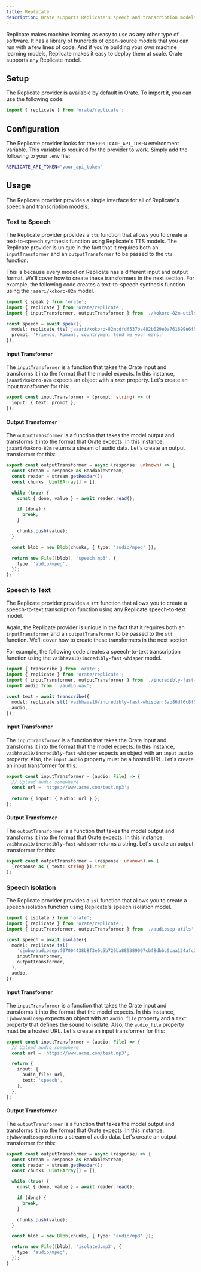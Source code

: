 ```yaml
---
title: Replicate
description: Orate supports Replicate's speech and transcription models.
---
```



Replicate makes machine learning as easy to use as any other type of software. It has a library of hundreds of open-source models that you can run with a few lines of code. And if you’re building your own machine learning models, Replicate makes it easy to deploy them at scale. Orate supports any Replicate model.

## Setup

The Replicate provider is available by default in Orate. To import it, you can use the following code:

```ts
import { replicate } from 'orate/replicate';
```

## Configuration

The Replicate provider looks for the `REPLICATE_API_TOKEN` environment variable. This variable is required for the provider to work. Simply add the following to your `.env` file:

```bash
REPLICATE_API_TOKEN="your_api_token"
```

## Usage

The Replicate provider provides a single interface for all of Replicate's speech and transcription models.

### Text to Speech

The Replicate provider provides a `tts` function that allows you to create a text-to-speech synthesis function using Replicate's TTS models. The Replicate provider is unique in the fact that it requires both an `inputTransformer` and an `outputTransformer` to be passed to the `tts` function.

This is because every model on Replicate has a different input and output format. We'll cover how to create these transformers in the next section. For example, the following code creates a text-to-speech synthesis function using the `jaaari/kokoro-82m` model.

```ts
import { speak } from 'orate';
import { replicate } from 'orate/replicate';
import { inputTransformer, outputTransformer } from './kokoro-82m-utils';

const speech = await speak({
  model: replicate.tts('jaaari/kokoro-82m:dfdf537ba482b029e0a761699e6f55e9162cfd159270bfe0e44857caa5f275a6', inputTransformer, outputTransformer),
  prompt: 'Friends, Romans, countrymen, lend me your ears;'
});
```

#### Input Transformer

The `inputTransformer` is a function that takes the Orate input and transforms it into the format that the model expects. In this instance, `jaaari/kokoro-82m` expects an object with a `text` property. Let's create an input transformer for this:

```ts title="kokoro-82m-utils.ts"
export const inputTransformer = (prompt: string) => ({
  input: { text: prompt },
});
```

#### Output Transformer

The `outputTransformer` is a function that takes the model output and transforms it into the format that Orate expects. In this instance, `jaaari/kokoro-82m` returns a stream of audio data. Let's create an output transformer for this:

```ts title="kokoro-82m-utils.ts"
export const outputTransformer = async (response: unknown) => {
  const stream = response as ReadableStream;
  const reader = stream.getReader();
  const chunks: Uint8Array[] = [];

  while (true) {
    const { done, value } = await reader.read();

    if (done) {
      break;
    }

    chunks.push(value);
  }

  const blob = new Blob(chunks, { type: 'audio/mpeg' });

  return new File([blob], 'speech.mp3', {
    type: 'audio/mpeg',
  });
};
```

### Speech to Text

The Replicate provider provides a `stt` function that allows you to create a speech-to-text transcription function using any Replicate speech-to-text model.

Again, the Replicate provider is unique in the fact that it requires both an `inputTransformer` and an `outputTransformer` to be passed to the `stt` function. We'll cover how to create these transformers in the next section.

For example, the following code creates a speech-to-text transcription function using the `vaibhavs10/incredibly-fast-whisper` model.

```ts
import { transcribe } from 'orate';
import { replicate } from 'orate/replicate';
import { inputTransformer, outputTransformer } from './incredibly-fast-whisper-utils';
import audio from './audio.wav';

const text = await transcribe({
  model: replicate.stt('vaibhavs10/incredibly-fast-whisper:3ab86df6c8f54c11309d4d1f930ac292bad43ace52d10c80d87eb258b3c9f79c', inputTransformer, outputTransformer),
  audio,
});
```

#### Input Transformer

The `inputTransformer` is a function that takes the Orate input and transforms it into the format that the model expects. In this instance, `vaibhavs10/incredibly-fast-whisper` expects an object with an `input.audio` property. Also, the `input.audio` property must be a hosted URL. Let's create an input transformer for this:

```ts title="incredibly-fast-whisper-utils.ts"
export const inputTransformer = (audio: File) => {
  // Upload audio somewhere
  const url = 'https://www.acme.com/test.mp3';
  
  return { input: { audio: url } };
};
```

#### Output Transformer

The `outputTransformer` is a function that takes the model output and transforms it into the format that Orate expects. In this instance, `vaibhavs10/incredibly-fast-whisper` returns a string. Let's create an output transformer for this:

```ts title="incredibly-fast-whisper-utils.ts"
export const outputTransformer = (response: unknown) => (
  (response as { text: string }).text
);
```

### Speech Isolation

The Replicate provider provides a `isl` function that allows you to create a speech isolation function using Replicate's speech isolation model.

```ts
import { isolate } from 'orate';
import { replicate } from 'orate/replicate';
import { inputTransformer, outputTransformer } from './audiosep-utils';

const speech = await isolate({
  model: replicate.isl(
    'cjwbw/audiosep:f07004438b8f3e6c5b720ba889389007cbf8dbbc9caa124afc24d9bbd2d307b8', 
    inputTransformer,
    outputTransformer,
  ),
  audio,
});
```

#### Input Transformer

The `inputTransformer` is a function that takes the Orate input and transforms it into the format that the model expects. In this instance, `cjwbw/audiosep` expects an object with an `audio_file` property and a `text` property that defines the sound to isolate. Also, the `audio_file` property must be a hosted URL. Let's create an input transformer for this:

```ts title="audiosep-utils.ts"
export const inputTransformer = (audio: File) => {
  // Upload audio somewhere
  const url = 'https://www.acme.com/test.mp3';

  return {
    input: {
      audio_file: url,
      text: 'speech',
    },
  };
};
```

#### Output Transformer

The `outputTransformer` is a function that takes the model output and transforms it into the format that Orate expects. In this instance, `cjwbw/audiosep` returns a stream of audio data. Let's create an output transformer for this:

```ts title="audiosep-utils.ts"
export const outputTransformer = async (response) => {
  const stream = response as ReadableStream;
  const reader = stream.getReader();
  const chunks: Uint8Array[] = [];

  while (true) {
    const { done, value } = await reader.read();

    if (done) {
      break;
    }

    chunks.push(value);
  }

  const blob = new Blob(chunks, { type: 'audio/mp3' });

  return new File([blob], 'isolated.mp3', {
    type: 'audio/mpeg',
  });
}
```
